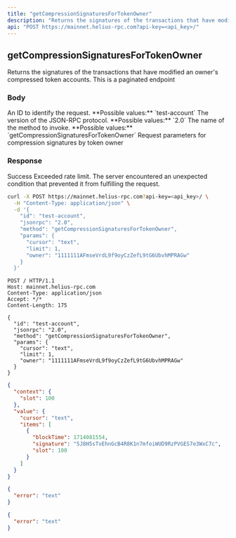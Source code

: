 ```yaml
---
title: "getCompressionSignaturesForTokenOwner"
description: "Returns the signatures of the transactions that have modified an owner's compressed token accounts. This is a paginated endpoint"
api: "POST https://mainnet.helius-rpc.com?api-key=<api_key>/"
---
```


## getCompressionSignaturesForTokenOwner

Returns the signatures of the transactions that have modified an owner's compressed token accounts. This is a paginated endpoint

### Body

<ParamField body="id" type="string" required>
  An ID to identify the request. **Possible values:** `test-account`
</ParamField>

<ParamField body="jsonrpc" type="string" required>
  The version of the JSON-RPC protocol. **Possible values:** `2.0`
</ParamField>

<ParamField body="method" type="string" required>
  The name of the method to invoke. **Possible values:**
  `getCompressionSignaturesForTokenOwner`
</ParamField>

<ParamField body="params" type="object" required>
  Request parameters for compression signatures by token owner
</ParamField>

### Response

<ResponseField name="200" type="object">
  Success
  <Expandable title="Response">
    <ResponseField name="context" type="object" />
    <ResponseField name="value" type="object" />
  </Expandable>
</ResponseField>

<ResponseField name="429" type="object">
  Exceeded rate limit.
  <Expandable title="Response">
    <ResponseField name="error" type="string" />
  </Expandable>
</ResponseField>

<ResponseField name="500" type="object">
  The server encountered an unexpected condition that prevented it from
  fulfilling the request.
  <Expandable title="Response">
    <ResponseField name="error" type="string" />
  </Expandable>
</ResponseField>

<RequestExample>

```bash cURL
curl -X POST https://mainnet.helius-rpc.com?api-key=<api_key>/ \
  -H "Content-Type: application/json" \
  -d '{
    "id": "test-account",
    "jsonrpc": "2.0",
    "method": "getCompressionSignaturesForTokenOwner",
    "params": {
      "cursor": "text",
      "limit": 1,
      "owner": "1111111AFmseVrdL9f9oyCzZefL9tG6UbvhMPRAGw"
    }
  }'
```

```http HTTP
POST / HTTP/1.1
Host: mainnet.helius-rpc.com
Content-Type: application/json
Accept: */*
Content-Length: 175

{
  "id": "test-account",
  "jsonrpc": "2.0",
  "method": "getCompressionSignaturesForTokenOwner",
  "params": {
    "cursor": "text",
    "limit": 1,
    "owner": "1111111AFmseVrdL9f9oyCzZefL9tG6UbvhMPRAGw"
  }
}
```

</RequestExample>

<ResponseExample>

```json 200 Success
{
  "context": {
    "slot": 100
  },
  "value": {
    "cursor": "text",
    "items": [
      {
        "blockTime": 1714081554,
        "signature": "5J8H5sTvEhnGcB4R8K1n7mfoiWUD9RzPVGES7e3WxC7c",
        "slot": 100
      }
    ]
  }
}
```

```json 429 Exceeded rate limit
{
  "error": "text"
}
```

```json 500 Server Error
{
  "error": "text"
}
```

</ResponseExample>
